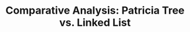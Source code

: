 ---
title: "Comparative Analysis: Patricia Tree vs. Linked List"
time:
  created: "2024-04-17T09:56:06.854Z"
  updated: "2024-10-19T04:09:09.535Z"
---